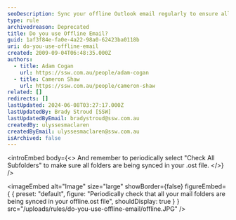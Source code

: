 ```yaml
---
seoDescription: Sync your offline Outlook email regularly to ensure all folders and subfolders are properly synced with your online account.
type: rule
archivedreason: Deprecated
title: Do you use Offline Email?
guid: 1af3f84e-fa0e-4a22-98a0-62423ba0118b
uri: do-you-use-offline-email
created: 2009-09-04T06:48:35.000Z
authors:
  - title: Adam Cogan
    url: https://ssw.com.au/people/adam-cogan
  - title: Cameron Shaw
    url: https://ssw.com.au/people/cameron-shaw
related: []
redirects: []
lastUpdated: 2024-06-08T03:27:17.000Z
lastUpdatedBy: Brady Stroud [SSW]
lastUpdatedByEmail: bradystroud@ssw.com.au
createdBy: ulyssesmaclaren
createdByEmail: ulyssesmaclaren@ssw.com.au
isArchived: false
---
```


<introEmbed
  body={<>
And remember to periodically select "Check All Subfolders" to make sure all folders are being synced in your .ost file.
  </>}
/>

<imageEmbed
  alt="Image"
  size="large"
  showBorder={false}
  figureEmbed={ {
    preset: "default",
    figure: "Periodically check that all your mail folders are being synced in your offline.ost file",
    shouldDisplay: true
  } }
  src="/uploads/rules/do-you-use-offline-email/offline.JPG"
/>
